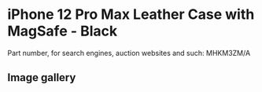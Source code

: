 # iPhone 12 Pro Max Leather Case with MagSafe - Black

Part number, for search engines, auction websites and such: MHKM3ZM/A

## Image gallery

<div style={{ width: "768px" }}>
  <GalleryComponent
    images={[
      {
        original: "/everysource/MHKM3",
        thumbnail: "/everypreview/MHKM3",
      },
      {
        original: "/everysource/MHKM3_AV1",
        thumbnail: "/everypreview/MHKM3_AV1",
      },
      {
        original: "/everysource/MHKM3_AV2",
        thumbnail: "/everypreview/MHKM3_AV2",
      },
      {
        original: "/everysource/MHKM3_AV3",
        thumbnail: "/everypreview/MHKM3_AV3",
      },
      {
        original: "/everysource/MHKM3_AV4",
        thumbnail: "/everypreview/MHKM3_AV4",
      }
    ]}
  />
</div>